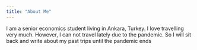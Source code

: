 ```yaml
---
title: "About Me"
---
```


I am a senior economics student living in Ankara, Turkey. I love travelling very much. However, I can not travel lately due to the pandemic. So I will sit back and write about my past trips until the pandemic ends